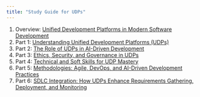 ```yaml
---
title: "Study Guide for UDPs"
---
```


1. Overview: [Unified Development Platforms in Modern Software Development](overview.qmd)
2. Part 1: [Understanding Unified Development Platforms (UDPs)](understanding-udp.qmd)
3. Part 2: [The Role of UDPs in AI-Driven Development](ai-driven-dev.qmd)
4. Part 3: [Ethics, Security, and Governance in UDPs](ethics-security-governance.qmd)
4. Part 4: [Technical and Soft Skills for UDP Mastery](skills.qmd)
4. Part 5: [Methodologies: Agile, DevOps, and AI-Driven Development Practices](methodologies.qmd)
4. Part 6: [SDLC Integration: How UDPs Enhance Requirements Gathering, Deployment, and Monitoring](sdlc.qmd)
